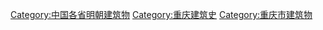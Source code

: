 [[Category:中国各省明朝建筑物|Category:中国各省明朝建筑物]]
[[Category:重庆建筑史|Category:重庆建筑史]]
[[Category:重庆市建筑物|Category:重庆市建筑物]]